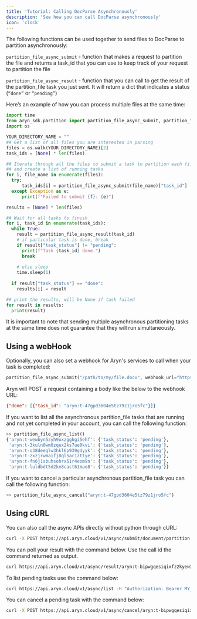 ```yaml
---
title: 'Tutorial: Calling DocParse Asynchronously'
description: 'See how you can call DocParse asynchronously'
icon: 'clock'
---
```


The following functions can be used together to send files to DocParse to partition asynchronously:  

`partition_file_async_submit` - function that makes a request to partition the file and returns a task_id that you can use to keep track of your request to partition the file

`partition_file_async_result` - function that you can call to get the result of the partition_file task you just sent. It will return a dict that indicates a status (`“done”` or `“pending”`)

Here’s an example of how you can process multiple files at the same time:

```python
import time
from aryn_sdk.partition import partition_file_async_submit, partition_file_async_result
import os

YOUR_DIRECTORY_NAME = ""
## Get a list of all files you are interested in parsing
files = os.walk(YOUR_DIRECTORY_NAME)[2]
task_ids = [None] * len(files)

## Iterate through all the files to submit a task to partition each file
## and create a list of running tasks
for i, file_name in enumerate(files):
  try:
      task_ids[i] = partition_file_async_submit(file_name)["task_id"]
  except Exception as e:
      print(f"Failed to submit {f}: {e}")

results = [None] * len(files)

## Wait for all tasks to finish
for i, task_id in enumerate(task_ids):
  while True:
    result = partition_file_async_result(task_id)
    # if particular task is done, break 
    if result["task_status"] != "pending":
      print(f"Task {task_id} done.")
      break
      
    # else sleep
    time.sleep(1)
       
  if result["task_status"] == "done":
    results[i] = result

## print the results, will be None if task failed
for result in results:
  print(result)
```

It is important to note that sending multiple asynchronous partitioning tasks at the same time does not guarantee that they will run simultaneously.

## Using a webHook

Optionally, you can also set a webhook for Aryn's services to call when your task is completed:

```python
partition_file_async_submit("/path/to/my/file.docx", webhook_url="https://example.com/alert")
```

Aryn will POST a request containing a body like the below to the webhook URL:

```json
{"done": [{"task_id": "aryn:t-47gpd3604e5tz79z1jro5fc"}]}
```

If you want to list all the asynchronous partition_file tasks that are running and not yet completed in your account, you can call the following function:

```python
>> partition_file_async_list()
{'aryn:t-wewbyn5zyh9uxzgghgi5ehf': {'task_status': 'pending'},
 'aryn:t-3kuln0wm0zqex2ks7ue0kvi': {'task_status': 'pending'},
 'aryn:t-o38deeglw3hkl6p939gdyyk': {'task_status': 'pending'},
 'aryn:t-zxzjrwmaifj8ql5ar1zttye': {'task_status': 'pending'},
 'aryn:t-fn6j1sbuhsohrx51r4eom9n': {'task_status': 'pending'},
 'aryn:t-luldbdt5d2kn8cact61mao8': {'task_status': 'pending'}}
```

If you want to cancel a particular asynchronous partition_file task you can call the following function: 

```python
>> partition_file_async_cancel("aryn:t-47gpd3604e5tz79z1jro5fc")
```

## Using cURL

You can also call the async APIs directly without python through cURL:

```bash
curl -X POST https://api.aryn.cloud/v1/async/submit/document/partition -F "file=@path/to/file.pdf" -F 'options={"use_ocr": true}' -H "Authorization: Bearer MY_ARYN_API_KEY"
```

You can poll your result with the command below. Use the call id the command returned as output.

```bash
curl https://api.aryn.cloud/v1/async/result/aryn:t-bipwgqesiqixfz2kyew3j8d -H "Authorization: Bearer MY_ARYN_API_KEY"
```

To list pending tasks use the command below:

```bash
curl https://api.aryn.cloud/v1/async/list -H "Authorization: Bearer MY_ARYN_API_KEY"
```

You can cancel a pending task with the command below:

```bash
curl -X POST https://api.aryn.cloud/v1/async/cancel/aryn:t-bipwgqesiqixfz2kyew3j8d -H "Authorization: Bearer MY_ARYN_API_KEY"
```